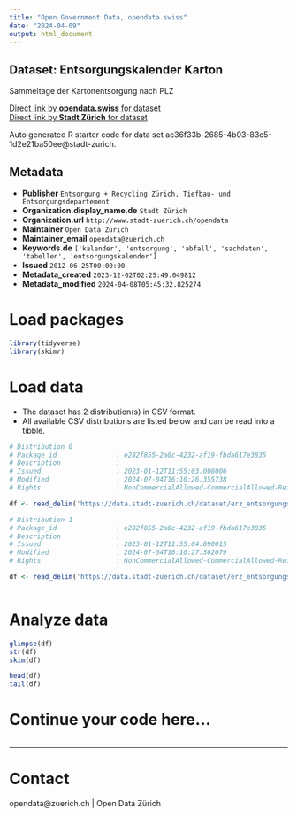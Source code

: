 ```yaml
---
title: "Open Government Data, opendata.swiss"
date: "2024-04-09"
output: html_document
---
```


## Dataset: Entsorgungskalender Karton

Sammeltage der Kartonentsorgung nach PLZ

[Direct link by **opendata.swiss** for dataset](https://opendata.swiss/de/dataset/entsorgungskalender-karton2)<br>
[Direct link by **Stadt Zürich** for dataset](https://data.stadt-zuerich.ch/dataset/erz_entsorgungskalender_karton)

Auto generated R starter code for data set ac36f33b-2685-4b03-83c5-1d2e21ba50ee@stadt-zurich.

## Metadata

- **Publisher** `Entsorgung + Recycling Zürich, Tiefbau- und Entsorgungsdepartement`
- **Organization.display_name.de** `Stadt Zürich`
- **Organization.url** `http://www.stadt-zuerich.ch/opendata`
- **Maintainer** `Open Data Zürich`
- **Maintainer_email** `opendata@zuerich.ch`
- **Keywords.de** `['kalender', 'entsorgung', 'abfall', 'sachdaten', 'tabellen', 'entsorgungskalender']`
- **Issued** `2012-06-25T00:00:00`
- **Metadata_created** `2023-12-02T02:25:49.049812`
- **Metadata_modified** `2024-04-08T05:45:32.825274`


# Load packages

```r

library(tidyverse)
library(skimr)

```

# Load data

-   The dataset has 2 distribution(s) in CSV format.
-   All available CSV distributions are listed below and can be read into a tibble.

```r

# Distribution 0
# Package_id               : e282f855-2a0c-4232-af19-fbda617e3835
# Description              : 
# Issued                   : 2023-01-12T11:55:03.008006
# Modified                 : 2024-07-04T16:10:26.355738
# Rights                   : NonCommercialAllowed-CommercialAllowed-ReferenceNotRequired

df <- read_delim('https://data.stadt-zuerich.ch/dataset/erz_entsorgungskalender_karton/download/entsorgungskalender_karton_2023.csv')

# Distribution 1
# Package_id               : e282f855-2a0c-4232-af19-fbda617e3835
# Description              : 
# Issued                   : 2023-01-12T11:55:04.090015
# Modified                 : 2024-07-04T16:10:27.362079
# Rights                   : NonCommercialAllowed-CommercialAllowed-ReferenceNotRequired

df <- read_delim('https://data.stadt-zuerich.ch/dataset/erz_entsorgungskalender_karton/download/entsorgungskalender_karton_2024.csv')



```

# Analyze data

```r

glimpse(df)
str(df)
skim(df)

head(df)
tail(df)

```

# Continue your code here...

```r

```

------------------------------------------------------------------------

# Contact

opendata@zuerich.ch | Open Data Zürich
